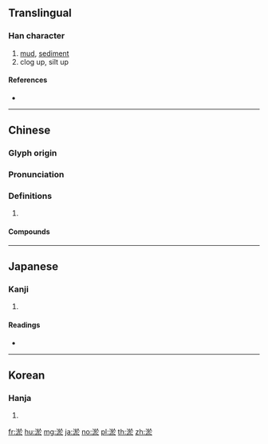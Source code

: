 {{also|瘀}}
==Translingual==

===Han character===
{{Han char|rn=85|rad=水|as=08|sn=11|four=38133|canj=EYSY}}

# [[mud]], [[sediment]]
# clog up, silt up

====References====
* {{Han ref|kx=0630.230|dkj=17665|dj=1033.030|hdz=31660.010|uh=6DE4|ud=28132|bh=B24A|bd=45642}}

----

==Chinese==
{{zh-forms}}

===Glyph origin===
{{Han etym}}

===Pronunciation===
{{zh-pron
|m=yū
|c=jyu1,jyu2,jyu3
|mc=y
|oc=y
|cat=
}}

===Definitions===
{{zh-hanzi}}

# {{rfdef|zh}}

====Compounds====
{{zh-der|放淤|淤塞|淤泥|淤溉|淤滯|淤積|淤血|淤閼}}

----

==Japanese==

===Kanji===
{{ja-kanji|grade=|rs=水08}}

# {{defn|lang=ja|sort=水08}}

====Readings====
* {{ja-readings|on=[[よ]] (yo), [[お]] (o)|kun=[[どろ]] (doro)}}

----

==Korean==

===Hanja===
{{ko-hanja|hangeul=어|eumhun=|rv=eo|mr=ŏ|y=e}}

# {{defn|lang=ko|sort=水08}}

[[fr:淤]]
[[hu:淤]]
[[mg:淤]]
[[ja:淤]]
[[no:淤]]
[[pl:淤]]
[[th:淤]]
[[zh:淤]]
